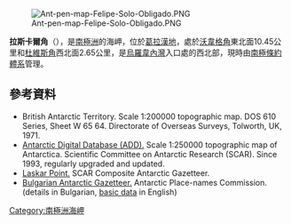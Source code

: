 [[Image:Ant-pen-map-Felipe-Solo-Obligado.PNG|thumb]]

{{coord|65|53|18|S|64|36|31|W|display=title}}

'''拉斯卡爾角'''（{{lang-en|Laskar Point}}），是[[南極洲|南極洲]]的海岬，位於[[葛拉漢地|葛拉漢地]]，處於[[沃韋格角|沃韋格角]]東北面10.45公里和[[杜維斯角|杜維斯角]]西北面2.65公里，是[[烏羅韋內灣|烏羅韋內灣]]入口處的西北部，現時由[[南極條約體系|南極條約體系]]管理。

==參考資料==
* British Antarctic Territory.  Scale 1:200000 topographic map. DOS 610 Series, Sheet W 65 64.  Directorate of Overseas Surveys, Tolworth, UK, 1971.
* [http://www.add.scar.org Antarctic Digital Database (ADD).] {{Wayback|url=http://www.add.scar.org/ |date=20170305000653 }} Scale 1:250000 topographic map of Antarctica. Scientific Committee on Antarctic Research (SCAR). Since 1993, regularly upgraded and updated.
* [https://web.archive.org/web/20170922101119/https://data.aad.gov.au/aadc/gaz/scar/display_name.cfm?gaz_id=137670 Laskar Point.] SCAR Composite Antarctic Gazetteer.
* [http://apcbg.org/gazet-bg.doc Bulgarian Antarctic Gazetteer.] {{Wayback|url=http://apcbg.org/gazet-bg.doc |date=20131012104624 }} Antarctic Place-names Commission. (details in Bulgarian, [http://apcbg.org/gazet.htm basic data] {{Wayback|url=http://apcbg.org/gazet.htm |date=20160304071225 }} in English)

{{DEFAULTSORT:Laskar Point}}
[[Category:南極洲海岬|Category:南極洲海岬]]


{{GrahamCoast-geo-stub}}